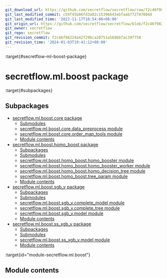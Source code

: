 ```yaml
---
git_download_url: https://github.com/secretflow/secretflow/raw/f2c46f98224a42f29bca20751a569bbfac39f750/docs/source/secretflow.ml.boost.rst
git_last_modified_commit: c59f45b86fd3a02c15396643ebfaab772747004d
git_last_modified_time: '2022-11-17T10:54:06+08:00'
git_origin_url: https://github.com/secretflow/secretflow/blob/f2c46f98224a42f29bca20751a569bbfac39f750/docs/source/secretflow.ml.boost.rst
git_owner: secretflow
git_repo: secretflow
git_revision_commit: f2c46f98224a42f29bca20751a569bbfac39f750
git_revision_time: '2024-01-03T19:41:12+08:00'
---
```


:target{#secretflow-ml-boost-package}

# secretflow\.ml.boost package

:target{#subpackages}

## Subpackages

<TableOfContents>


  - [secretflow.ml.boost.core package](secretflow.ml.boost.ml.boost.core.mdx)
    - [Submodules](secretflow.ml.boost.ml.boost.core.mdx#submodules)
    - [secretflow.ml.boost.core.data\_preprocess module](secretflow.ml.boost.ml.boost.core.mdx#module-secretflow.ml.boost.core.data_preprocess)
    - [secretflow.ml.boost.core.order\_map\_tools module](secretflow.ml.boost.ml.boost.core.mdx#module-secretflow.ml.boost.core.order_map_tools)
    - [Module contents](secretflow.ml.boost.ml.boost.core.mdx#module-secretflow.ml.boost.core)
  - [secretflow.ml.boost.homo\_boost package](secretflow.ml.boost.ml.boost.homo_boost.mdx)
    - [Subpackages](secretflow.ml.boost.ml.boost.homo_boost.mdx#subpackages)
    - [Submodules](secretflow.ml.boost.ml.boost.homo_boost.mdx#submodules)
    - [secretflow.ml.boost.homo\_boost.homo\_booster module](secretflow.ml.boost.ml.boost.homo_boost.mdx#module-secretflow.ml.boost.homo_boost.homo_booster)
    - [secretflow.ml.boost.homo\_boost.homo\_booster\_worker module](secretflow.ml.boost.ml.boost.homo_boost.mdx#module-secretflow.ml.boost.homo_boost.homo_booster_worker)
    - [secretflow.ml.boost.homo\_boost.homo\_decision\_tree module](secretflow.ml.boost.ml.boost.homo_boost.mdx#module-secretflow.ml.boost.homo_boost.homo_decision_tree)
    - [secretflow.ml.boost.homo\_boost.tree\_param module](secretflow.ml.boost.ml.boost.homo_boost.mdx#module-secretflow.ml.boost.homo_boost.tree_param)
    - [Module contents](secretflow.ml.boost.ml.boost.homo_boost.mdx#module-secretflow.ml.boost.homo_boost)
  - [secretflow.ml.boost.sgb\_v package](secretflow.ml.boost.ml.boost.sgb_v.mdx)
    - [Subpackages](secretflow.ml.boost.ml.boost.sgb_v.mdx#subpackages)
    - [Submodules](secretflow.ml.boost.ml.boost.sgb_v.mdx#submodules)
    - [secretflow.ml.boost.sgb\_v.complete\_model module](secretflow.ml.boost.ml.boost.sgb_v.mdx#module-secretflow.ml.boost.sgb_v.complete_model)
    - [secretflow.ml.boost.sgb\_v.complete\_tree module](secretflow.ml.boost.ml.boost.sgb_v.mdx#module-secretflow.ml.boost.sgb_v.complete_tree)
    - [secretflow.ml.boost.sgb\_v.model module](secretflow.ml.boost.ml.boost.sgb_v.mdx#module-secretflow.ml.boost.sgb_v.model)
    - [Module contents](secretflow.ml.boost.ml.boost.sgb_v.mdx#module-secretflow.ml.boost.sgb_v)
  - [secretflow.ml.boost.ss\_xgb\_v package](secretflow.ml.boost.ml.boost.ss_xgb_v.mdx)
    - [Subpackages](secretflow.ml.boost.ml.boost.ss_xgb_v.mdx#subpackages)
    - [Submodules](secretflow.ml.boost.ml.boost.ss_xgb_v.mdx#submodules)
    - [secretflow.ml.boost.ss\_xgb\_v.model module](secretflow.ml.boost.ml.boost.ss_xgb_v.mdx#module-secretflow.ml.boost.ss_xgb_v.model)
    - [Module contents](secretflow.ml.boost.ml.boost.ss_xgb_v.mdx#module-secretflow.ml.boost.ss_xgb_v)
</TableOfContents>

:target{id="module-secretflow.ml.boost"}

## <Target id="module-contents" />Module contents
